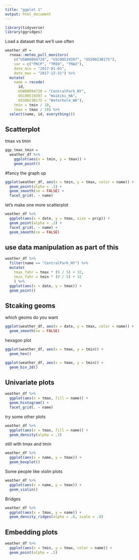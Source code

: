 ```yaml
---
title: "ggplot 1"
output: html_document
---
```


```r
library(tidyverse)
library(ggridges)
```


Load a dataset that we'll use often

```r
weather_df = 
  rnoaa::meteo_pull_monitors(
    c("USW00094728", "USC00519397", "USS0023B17S"),
    var = c("PRCP", "TMIN", "TMAX"), 
    date_min = "2017-01-01",
    date_max = "2017-12-31") %>%
  mutate(
    name = recode(
      id, 
      USW00094728 = "CentralPark_NY", 
      USC00519397 = "Waikiki_HA",
      USS0023B17S = "Waterhole_WA"),
    tmin = tmin / 10,
    tmax = tmax / 10) %>%
  select(name, id, everything())
```


## Scatterplot

tmax vs tmin
```r
ggp_tmax_tmin = 
  weather_df %>%
    ggplot(aes(x = tmin, y = tmax)) +
    geom_point()
```



#fancy the graph up

```r
ggplot(weather_df, aes(x = tmin, y = tmax, color = name)) + 
  geom_point(alpha = .3) +
  geom_smooth(se = FALSE) + 
  facet_grid(. ~ name)
```


let's make one more scatterplot
```r
weather_df %>% 
  ggplot(aes(x = date, y = tmax, size = prcp)) + 
  geom_point(alpha = .3) + 
  facet_grid(. ~ name) + 
  geom_smooth(se = FALSE)
```


## use data manipulation as part of this
```r
weather_df %>% 
  filter(name == "CentralPark_NY") %>% 
  mutate(
    tmax_fahr = tmax * (9 / 5) + 32,
    tmin_fahr = tmin * (9 / 5) + 32
    ) %>% 
  ggplot(aes(x = date, y = tmax)) + 
  geom_point()
```


## Stcaking geoms


which geoms do you want

```r
ggplot(weather_df, aes(x = date, y = tmax, color = name)) + 
  geom_smooth(se = FALSE) 
```


hexagon plot
```r
ggplot(weather_df, aes(x = tmax, y = tmin)) + 
  geom_hex()

ggplot(weather_df, aes(x = tmax, y = tmin)) + 
  geom_bin_2d()
```


## Univariate plots

```r
weather_df %>% 
  ggplot(aes(x = tmax, fill = name)) + 
  geom_histogram() + 
  facet_grid(. ~ name)
```


try some other plots
```r
weather_df %>% 
  ggplot(aes(x = tmax, fill = name)) + 
  geom_density(alpha = .3)
```


still with tmax and tmin
```r
weather_df %>% 
  ggplot(aes(x = name, y = tmax)) + 
  geom_boxplot()
```


Some people like violin plots
```r
weather_df %>% 
  ggplot(aes(x = name, y = tmax)) + 
  geom_violin()
```


Bridges
```r
weather_df %>% 
  ggplot(aes(x = tmax, y = name)) + 
  geom_density_ridges(alpha = .8, scale = .8)
```


## Embedding plots
```r
weather_df %>% 
  ggplot(aes(x = tmin, y = tmax, color = name)) + 
  geom_point(alpha = .5)
```



 
